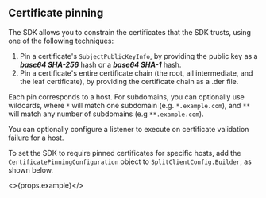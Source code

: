 ## Certificate pinning

The SDK allows you to constrain the certificates that the SDK trusts, using one of the following techniques:

1. Pin a certificate's `SubjectPublicKeyInfo`, by providing the public key as a ___base64 SHA-256___ hash or a ___base64 SHA-1___ hash.
2. Pin a certificate's entire certificate chain (the root, all intermediate, and the leaf certificate), by providing the certificate chain as a .der file.

Each pin corresponds to a host. For subdomains, you can optionally use wildcards, where `*` will match one subdomain (e.g. `*.example.com`), and `**` will match any number of subdomains (e.g `**.example.com`).

You can optionally configure a listener to execute on certificate validation failure for a host.

To set the SDK to require pinned certificates for specific hosts, add the `CertificatePinningConfiguration` object to `SplitClientConfig.Builder`, as shown below.

<>{props.example}</>